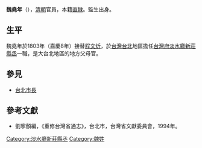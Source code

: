 '''魏堯年'''（{{bd|？||？||}}），[[清朝|清朝]]官員，本籍[[直隸|直隸]]。監生出身。

== 生平 ==
魏堯年於1803年（嘉慶8年）接替[[程文炘|程文炘]]，於[[台灣|台灣]][[台北|台北]]地區擔任[[台灣府|台灣府]][[淡水廳|淡水廳]][[新莊縣丞|新莊縣丞]]一職，是大台北地區的地方父母官。

==參見==
*[[台北市長|台北市長]]

==參考文獻==
*劉寧顏編，《重修台灣省通志》，台北市，台灣省文獻委員會，1994年。

{{start box}}
{{s-off}}
{{s-before|[[程文炘|程文炘]]}}
{{s-title|[[新莊縣丞|新莊縣丞]]|1803年上任}}
{{s-after|[[程文炘|程文炘]]}}
{{end box}}

{{DEFAULTSORT:Wei魏堯年}}
[[Category:淡水廳新莊縣丞|Category:淡水廳新莊縣丞]]
[[Category:魏姓|Category:魏姓]]